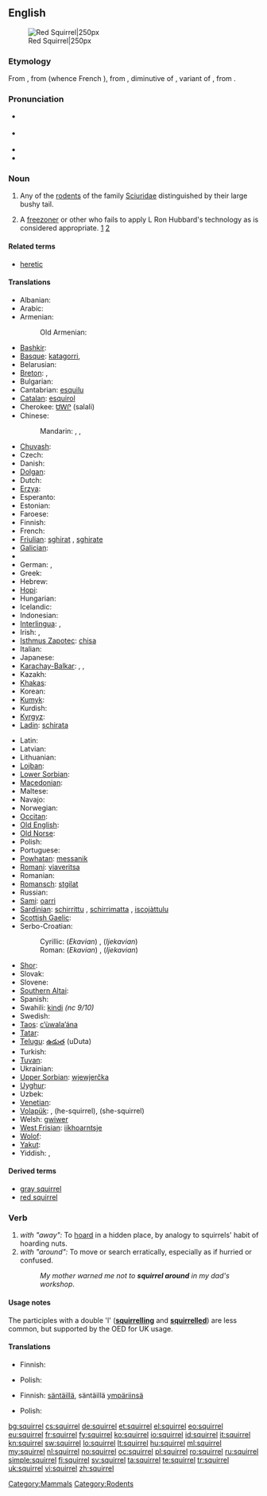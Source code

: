 {{wikipedia}}
==English==
[[Image:Eichhörnchen Düsseldorf Hofgarten edit.jpg|thumb|Red Squirrel|250px]]

===Etymology===
From {{etyl|xno}} {{term|esquirel|lang=xno}}, from {{etyl|fro}} {{term|escurel|lang=fro}} (whence French {{term|écureuil|lang=fr}}), from {{etyl|VL.}} {{term|scuriolus|lang=la}}, diminutive of {{term|scurius|lang=la}}, variant of {{etyl|la}} {{term|sciurus|lang=la}}, from {{etyl|grc}} {{term|σκίουρος|lang=grc|sc=polytonic|tr=skiouros}}.

===Pronunciation===
* {{a|Aus|UK}} {{IPA|/ˈskwɪɹ.əl/}}
* {{a|Canada|US}} {{IPA|/ˈskwɝ.əl/|/ˈskwɝl/}}
* {{audio|En-ca-squirrel.ogg|Audio (CA)}}
* {{rhymes|ɪrəl}}

===Noun===
{{en-noun}}

# Any of the [[rodent]]s of the family [[Sciuridae]] distinguished by their large bushy tail.
# {{often|disparaging}} {{Scientology}} A [[freezoner]] or other who fails to apply L Ron Hubbard's technology as is considered appropriate. [http://cgi.amazing.com/scientology/dict.html] [http://www.cs.cmu.edu/~dst/Library/Shelf/la90/la90-6e.html]

====Related terms====
* [[heretic]]

====Translations====
{{trans-top|rodent}}
* Albanian: {{t|sq|ketër|m|xs=Albanian}}
* Arabic: {{t-|ar|سنجاب|m|tr=sinjāb}}
* Armenian: {{t-|hy|սկյուռ|tr=skyuṙ}}
*: Old Armenian: {{tø|xcl|սկիւռ|tr=skiwṙ|sc=Armn|xs=Old Armenian}}
* [[Bashkir]]: {{tø|ba|тейен|tr=teyen|sc=Cyrl|xs=Bashkir}}
* [[Basque]]: [[katagorri]],  {{t-|eu|urtxintxa|xs=Basque}}
* Belarusian: {{t|be|звачайная ваверка|f|tr=zvačajnaja vaverka|xs=Belarusian}}
* [[Breton]]: {{t|br|gwiñver|m}}, {{t|br|kaz-koad|m}}
* Bulgarian: {{t+|bg|катерица|f|tr=katerica}}
* Cantabrian: [[esquilu]] {{m}}
* [[Catalan]]: [[esquirol]] {{m}}
* Cherokee: [[ᏌᎳᎵ]] (salali)
* Chinese:
*: Mandarin: {{t-|cmn|松鼠|tr=sōngshǔ|sc=Hani}}, {{t-|cmn|松鼠|tr=huīshǔ|sc=Hani}}, {{t-|cmn|栗鼠|tr=lìshǔ|sc=Hani}}
* [[Chuvash]]: {{tø|cv|пакша|tr=pakşa|sc=Cyrl}}
* Czech: {{t+|cs|veverka|f}}
* Danish: {{t+|da|egern|n}}
* [[Dolgan]]: {{tø|dlg|тииҥ|tr=tiiñ|sc=Cyrl}}
* Dutch: {{t+|nl|eekhoorn|m}}
* [[Erzya]]: {{tø|myv|ур|tr=ur}}
* Esperanto: {{t-|eo|sciuro|xs=Esperanto}}
* Estonian: {{t+|et|orav}}
* Faroese: {{t-|fo|íkorni|m|xs=Faroese}}
* Finnish: {{t+|fi|orava}}
* French: {{t+|fr|écureuil|m}}
* [[Friulian]]: [[sghirat]] {{m}}, [[sghirate]] {{g|Friulian}}
* [[Galician]]: {{t+|gl|esquío|m|xs=Galician}}
* {{trreq|Georgian}}
* German: {{t+|de|Eichhörnchen|n}}, {{t+|de|Hörnchen|n}}
* Greek: {{t+|el|σκίουρος|m|tr=skíouros}}
* Hebrew: {{t+|he|סנאי|m|tr=snai}}
* [[Hopi]]: {{tø|hop|sakuna}}
* Hungarian: {{t+|hu|mókus}}
* Icelandic: {{t+|is|íkorni|m}}
* Indonesian: {{t+|id|bajing|xs=Indonesian}}
* [[Interlingua]]: {{t-|ia|sciuro|xs=Interlingua}}, {{t|ia|scuriolo|xs=Interlingua}}
* Irish: {{t-|ga|iora|m|xs=Irish}}, {{t|ga|madra crainn|m|xs=Irish}}
* [[Isthmus Zapotec]]: [[chisa]]
* Italian: {{t-|it|scoiattolo|m}}
* Japanese: {{t-|ja|栗鼠|tr=りす, risu}}
* [[Karachay-Balkar]]: {{tø|krc|эрлен|tr=erlen|sc=Cyrl}}, {{qualifier|karachay}} {{tø|krc|агъач къоян|tr=ağaç qoyan|sc=Cyrl}}, {{qualifier|obsolete}} {{tø|krc|тыйын|tr=tıyın|sc=Cyrl}}
* Kazakh: {{t|kk|тиін|tr=tiïn|sc=Cyrl|xs=Kazakh}}
* [[Khakas]]: {{tø|kjh|тиин|tr=tiin|sc=Cyrl}}
* Korean: {{t+|ko|다람쥐|tr=daramjwi|sc=Hang}}
* [[Kumyk]]: {{tø|kum|атъялман|tr=atyalman|sc=Cyrl}}
* Kurdish: {{ku-Arab|[[سیمۆره‌]]}}
* [[Kyrgyz]]: {{t|ky|тыйын чычкан|tr=tıyın çıçqan|sc=Cyrl|xs=Kyrgyz}}
* [[Ladin]]: [[schirata]] {{f}}
{{trans-mid}}
* Latin: {{t+|la|sciurus|m}}
* Latvian: {{t-|lv|vāvere|f|xs=Latvian}}
* Lithuanian: {{t+|lt|voverė|f|xs=Lithuanian}}
* [[Lojban]]: {{t|jbo|ricyratcu|xs=Lojban}}
* [[Lower Sorbian]]: {{tø|dsb|njewjericka|f|xs=Lower Sorbian}}
* [[Macedonian]]: {{t|mk|верверица|f|tr=vervérica}}
* Maltese: {{t|mt|skwiril|m|xs=Maltese}}
* Navajo: {{tø|nv|tseekʼinástánii}}
* Norwegian: {{t+|no|ekorn|n}}
* [[Occitan]]: {{t+|oc|esquiròl|m|xs=Occitan}}
* [[Old English]]: {{t-|ang|acweorna|m|alt=ācweorna|xs=Old English}}
* [[Old Norse]]: {{tø|non|íkorni|m|xs=Old Norse}}
* Polish: {{t+|pl|wiewiórka|f}}
* Portuguese: {{t+|pt|esquilo|m}}
* [[Powhatan]]: [[messanik]]
* [[Romani]]: [[viaveritsa]] {{f}}
* Romanian: {{t+|ro|veveriţă|f}}
* [[Romansch]]: [[stgilat]] {{m}}
* Russian: {{t+|ru|белка|f|tr=bélka}}
* [[Sami]]: [[oarri]]
* [[Sardinian]]: [[schirrittu]] {{m}}, [[schirrimatta]] {{f}}, [[iscojàttulu]] {{m}}
* [[Scottish Gaelic]]: {{t|gd|feòrag|xs=Scottish Gaelic}}
* Serbo-Croatian:
*: Cyrillic: (''Ekavian'') {{t|sh|веверица|f|alt=ве̏верица|sc=Cyrl|xs=Serbo-Croatian}}, (''Ijekavian'') {{t|sh|вјеверица|f|alt=вје̏верица|sc=Cyrl|xs=Serbo-Croatian}}
*: Roman: (''Ekavian'') {{t|sh|veverica|f|alt=vȅverica|xs=Serbo-Croatian}}, (''Ijekavian'') {{t|sh|vjeverica|f|alt=vjȅverica|xs=Serbo-Croatian}}
* [[Shor]]: {{tø|cjs|тииң|tr=tiiñ|sc=Cyrl}}
* Slovak: {{t-|sk|veverica|f}}
* Slovene: {{t+|sl|veverica|f}}
* [[Southern Altai]]: {{tø|alt|тийиҥ|tr=tiyiñ|sc=Cyrl}}
* Spanish: {{t+|es|ardilla|f}}
* Swahili: [[kindi]] ''(nc 9/10)''
* Swedish: {{t+|sv|ekorre|c}}
* [[Taos]]: [[c’ùwala’ána]]
* [[Tatar]]: {{t-|tt|tien|xs=Tatar}}
* [[Telugu]]: [[ఉడుత]] (uDuta)
* Turkish: {{t+|tr|sincap}}
* [[Tuvan]]: {{tø|tyv|дииң|tr=diiñ|sc=Cyrl}}
* Ukrainian: {{t+|uk|білка|f|tr=bílka|xs=Ukrainian}}
* [[Upper Sorbian]]: [[wjewjerčka]] {{f}}
* [[Uyghur]]: {{t|ug|تىيىن|tr=tiyin|sc=ug-Arab}}
* Uzbek: {{t|uz|olmaxon|xs=Uzbek}}
* [[Venetian]]: {{tø|vec|schirat}}
* [[Volapük]]: {{t+|vo|yat|xs=Volapük}}, {{t-|vo|hiyat|xs=Volapük}} (he-squirrel), {{t-|vo|jiyat|xs=Volapük}} (she-squirrel)
* Welsh: [[gwiwer]] {{f}}
* [[West Frisian]]: [[iikhoarntsje]] {{n}}
* [[Wolof]]: {{t|wo|jaar|alt=jaar ji}}
* [[Yakut]]: {{tø|sah|тииҥ|tr=tiiñ|sc=Cyrl}}
* Yiddish: {{t-|yi|וועוורקע|f|tr=veverke|xs=Yiddish}}, {{t-|yi|וועווריק|m|tr=vevrik|xs=Yiddish}}
{{trans-bottom}}

====Derived terms====
* [[gray squirrel]]
* [[red squirrel]]

===Verb===
{{en-verb|squirrel|ing}}

# ''with "away":'' To [[hoard]] in a hidden place, by analogy to squirrels' habit of hoarding nuts.
# ''with "around":'' To move or search erratically, especially as if hurried or confused.
#: ''My mother warned me not to '''squirrel around''' in my dad's workshop''.

====Usage notes====
The participles with a double 'l' ('''[[squirrelling]]''' and '''[[squirrelled]]''') are less common, but supported by the OED for UK usage.

====Translations====
{{trans-top|to squirrel away}}
* Finnish: {{t-|fi|hamstrata}}
{{trans-mid}}
* Polish: {{t-|pl|chomikować}}
{{trans-bottom}}

{{trans-top|to squirrel around}}
* Finnish: [[säntäillä]], säntäillä [[ympäri|ympäriinsä]]
{{trans-mid}}
* Polish: {{t-|pl|buszować}}
{{trans-bottom}}

[[Category:Mammals]]
[[Category:Rodents]]

[[bg:squirrel]]
[[cs:squirrel]]
[[de:squirrel]]
[[et:squirrel]]
[[el:squirrel]]
[[eo:squirrel]]
[[eu:squirrel]]
[[fr:squirrel]]
[[fy:squirrel]]
[[ko:squirrel]]
[[io:squirrel]]
[[id:squirrel]]
[[it:squirrel]]
[[kn:squirrel]]
[[sw:squirrel]]
[[lo:squirrel]]
[[lt:squirrel]]
[[hu:squirrel]]
[[ml:squirrel]]
[[my:squirrel]]
[[nl:squirrel]]
[[no:squirrel]]
[[oc:squirrel]]
[[pl:squirrel]]
[[ro:squirrel]]
[[ru:squirrel]]
[[simple:squirrel]]
[[fi:squirrel]]
[[sv:squirrel]]
[[ta:squirrel]]
[[te:squirrel]]
[[tr:squirrel]]
[[uk:squirrel]]
[[vi:squirrel]]
[[zh:squirrel]]